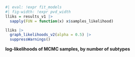 ::: {#suppfig-mcmc-loglik}

```r
#| eval: !expr fit_models
#| fig-width: !expr pvd_width
lliks = results_v1 |>
  sapply(FUN = function(x) x$samples_likelihood)

lliks |>
  graph_likelihoods_v2(alpha = 0.5) |>
  suppressWarnings()

```

**log-likelihoods of MCMC samples, by number of subtypes**

:::
